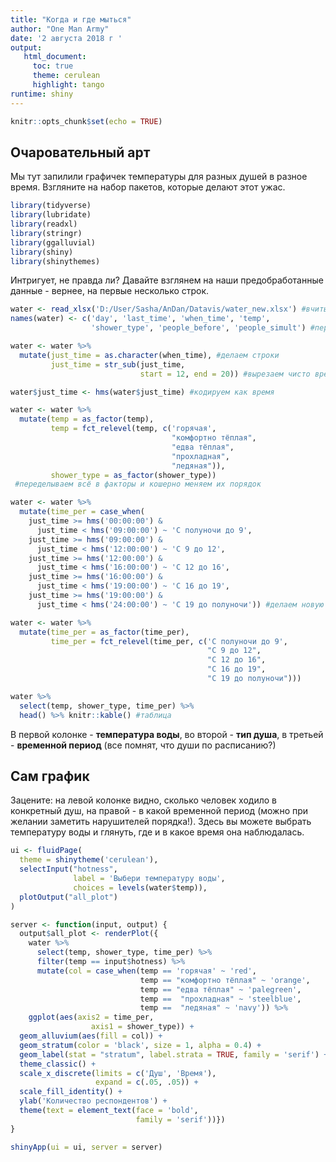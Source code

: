 ---
title: "Когда и где мыться"
author: "One Man Army"
date: '2 августа 2018 г '
output: 
   html_document:
     toc: true
     theme: cerulean
     highlight: tango
runtime: shiny
---

```{r setup, include=FALSE}
knitr::opts_chunk$set(echo = TRUE)
```

## Очаровательный арт

Мы тут запилили графичек температуры для разных душей в разное время. Взгляните на набор пакетов, которые делают этот ужас.

```{r packages, message=FALSE}
library(tidyverse)
library(lubridate)
library(readxl)
library(stringr)
library(ggalluvial)
library(shiny)
library(shinythemes)
```

Интригует, не правда ли? Давайте взглянем на наши предобработанные данные - вернее, на первые несколько строк.

```{r data, echo=FALSE}

water <- read_xlsx('D:/User/Sasha/AnDan/Datavis/water_new.xlsx') #вчитываем
names(water) <- c('day', 'last_time', 'when_time', 'temp',
                  'shower_type', 'people_before', 'people_simult') #переименовываем колонки

water <- water %>% 
  mutate(just_time = as.character(when_time), #делаем строки
         just_time = str_sub(just_time, 
                             start = 12, end = 20)) #вырезаем чисто время

water$just_time <- hms(water$just_time) #кодируем как время

water <- water %>% 
  mutate(temp = as_factor(temp), 
         temp = fct_relevel(temp, c('горячая', 
                                    "комфортно тёплая",
                                    "едва тёплая",
                                    "прохладная",
                                    "ледяная")),
         shower_type = as_factor(shower_type))
 #переделываем всё в факторы и кошерно меняем их порядок

water <- water %>% 
  mutate(time_per = case_when(
    just_time >= hms('00:00:00') & 
      just_time < hms('09:00:00') ~ 'С полуночи до 9',
    just_time >= hms('09:00:00') &
      just_time < hms('12:00:00') ~ 'С 9 до 12',
    just_time >= hms('12:00:00') &
      just_time < hms('16:00:00') ~ 'С 12 до 16',
    just_time >= hms('16:00:00') &
      just_time < hms('19:00:00') ~ 'С 16 до 19',
    just_time >= hms('19:00:00') &
      just_time < hms('24:00:00') ~ 'С 19 до полуночи')) #делаем новую переменную с периодами времени

water <- water %>% 
  mutate(time_per = as_factor(time_per),
         time_per = fct_relevel(time_per, c('С полуночи до 9', 
                                            "С 9 до 12",
                                            "С 12 до 16",
                                            "С 16 до 19",
                                            "С 19 до полуночи")))

water %>% 
  select(temp, shower_type, time_per) %>% 
  head() %>% knitr::kable() #таблица
```

В первой колонке - **температура воды**, во второй - **тип душа**, в третьей - **временной период** (все помнят, что души по расписанию?)

## Сам график

Зацените: на левой колонке видно, сколько человек ходило в конкретный душ, на правой - в какой временной период (можно при желании заметить нарушителей порядка!). Здесь вы можете выбрать температуру воды и глянуть, где и в какое время она наблюдалась.

```{r alluvial, echo=FALSE}
ui <- fluidPage(
  theme = shinytheme('cerulean'),
  selectInput("hotness",
              label = 'Выбери температуру воды',
              choices = levels(water$temp)),
  plotOutput("all_plot")
)

server <- function(input, output) {
  output$all_plot <- renderPlot({
    water %>% 
      select(temp, shower_type, time_per) %>%
      filter(temp == input$hotness) %>% 
      mutate(col = case_when(temp == 'горячая' ~ 'red', 
                             temp == "комфортно тёплая" ~ 'orange',
                             temp == "едва тёплая" ~ 'palegreen',
                             temp ==  "прохладная" ~ 'steelblue',
                             temp ==  "ледяная" ~ 'navy')) %>% 
    ggplot(aes(axis2 = time_per, 
                  axis1 = shower_type)) +
  geom_alluvium(aes(fill = col)) +
  geom_stratum(color = 'black', size = 1, alpha = 0.4) + 
  geom_label(stat = "stratum", label.strata = TRUE, family = 'serif') +
  theme_classic() + 
  scale_x_discrete(limits = c('Душ', 'Время'), 
                   expand = c(.05, .05)) +
  scale_fill_identity() +
  ylab('Количество респондентов') +
  theme(text = element_text(face = 'bold', 
                            family = 'serif'))})
}

shinyApp(ui = ui, server = server)

```




